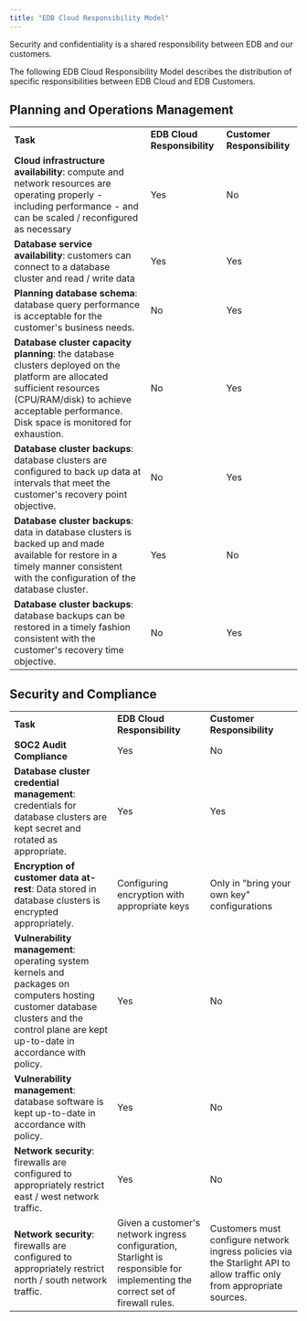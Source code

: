 ```yaml
---
title: "EDB Cloud Responsibility Model"
---
```


Security and confidentiality is a shared responsibility between EDB and our customers.

The following EDB Cloud Responsibility Model describes the distribution of specific responsibilities between EDB Cloud and EDB Customers.


## Planning and Operations Management


<table>
    <tr>
        <td><strong>Task</strong>
        </td>
        <td><strong>EDB Cloud Responsibility</strong>
        </td>
        <td><strong>Customer Responsibility</strong>
        </td>
    </tr>
    <tr>
        <td><strong>Cloud infrastructure availability</strong>: compute and network resources are operating properly - including performance - and can be scaled / reconfigured as necessary
        </td>
        <td>Yes
        </td>
        <td>No
        </td>
    </tr>
    <tr>
        <td><strong>Database service availability</strong>: customers can connect to a database cluster and read / write data
        </td>
        <td>Yes
        </td>
        <td>Yes
        </td>
    </tr>
    <tr>
        <td><strong>Planning database schema</strong>: database query performance is acceptable for the customer's business needs.
        </td>
        <td>No
        </td>
        <td>Yes
        </td>
    </tr>
    <tr>
        <td><strong>Database cluster capacity planning</strong>: the database clusters deployed on the platform are allocated sufficient resources (CPU/RAM/disk) to achieve acceptable performance. Disk space is monitored for exhaustion.
        </td>
        <td>No
        </td>
        <td>Yes
        </td>
    </tr>
    <tr>
        <td><strong>Database cluster backups</strong>: database clusters are configured to back up data at intervals that meet the customer's recovery point objective.
        </td>
        <td>No
        </td>
        <td>Yes
        </td>
    </tr>
    <tr>
        <td><strong>Database cluster backups</strong>: data in database clusters is backed up and made available for restore in a timely manner consistent with the configuration of the database cluster.
        </td>
        <td>Yes
        </td>
        <td>No
        </td>
    </tr>
    <tr>
        <td><strong>Database cluster backups</strong>: database backups can be restored in a timely fashion consistent with the customer's recovery time objective.
        </td>
        <td>No
        </td>
        <td>Yes
        </td>
    </tr>
</table>



## Security and Compliance



<table>
    <tr>
        <td><strong>Task</strong>
        </td>
        <td><strong>EDB Cloud Responsibility</strong>
        </td>
        <td><strong>Customer Responsibility</strong>
        </td>
    </tr>
    <tr>
        <td><strong>SOC2 Audit Compliance</strong>
        </td>
        <td>Yes
        </td>
        <td>No
        </td>
    </tr>
    <tr>
        <td><strong>Database cluster credential management</strong>: credentials for database clusters are kept secret and rotated as appropriate.
        </td>
        <td>Yes
        </td>
        <td>Yes
        </td>
    </tr>
    <tr>
        <td><strong>Encryption of customer data at-rest</strong>: Data stored in database clusters is encrypted appropriately.
        </td>
        <td> Configuring encryption with appropriate keys
        </td>
        <td>Only in "bring your own key" configurations
        </td>
    </tr>
    <tr>
        <td><strong>Vulnerability management</strong>: operating system kernels and packages on computers hosting customer database clusters and the control plane are kept up-to-date in accordance with policy.
        </td>
        <td>Yes
        </td>
        <td>No
        </td>
    </tr>
    <tr>
        <td><strong>Vulnerability management</strong>: database software is kept up-to-date in accordance with policy.
        </td>
        <td>Yes
        </td>
        <td>No
        </td>
    </tr>
    <tr>
        <td><strong>Network security</strong>: firewalls are configured to appropriately restrict east / west network traffic.
        </td>
        <td>Yes
        </td>
        <td>No
        </td>
    </tr>
    <tr>
        <td><strong>Network security</strong>: firewalls are configured to appropriately restrict north / south network traffic.
        </td>
        <td>Given a customer's network ingress configuration, Starlight is responsible for implementing the correct set of firewall rules.
        </td>
        <td>Customers must configure network ingress policies via the Starlight API to allow traffic only from appropriate sources.
        </td>
    </tr>
</table>



